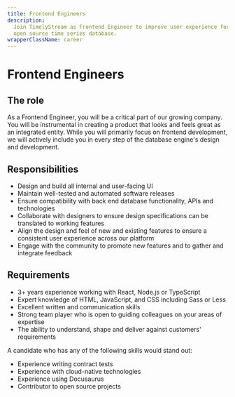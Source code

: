 ```yaml
---
title: Frontend Engineers
description:
  Join TimelyStream as Frontend Engineer to improve user experience for the fastest
  open source time series database.
wrapperClassName: career
---
```



<h1>Frontend Engineers</h1>

<AboutBlazar />

<h2>The role</h2>

As a Frontend Engineer, you will be a critical part of our growing company. You
will be instrumental in creating a product that looks and feels great as an
integrated entity. While you will primarily focus on frontend development, we
will actively include you in every step of the database engine's design and
development.

<h2>Responsibilities</h2>

- Design and build all internal and user-facing UI
- Maintain well-tested and automated software releases
- Ensure compatibility with back end database functionality, APIs and
  technologies
- Collaborate with designers to ensure design specifications can be translated
  to working features
- Align the design and feel of new and existing features to ensure a consistent
  user experience across our platform
- Engage with the community to promote new features and to gather and integrate
  feedback

<h2>Requirements</h2>

- 3+ years experience working with React, Node.js or TypeScript
- Expert knowledge of HTML, JavaScript, and CSS including Sass or Less
- Excellent written and communication skills
- Strong team player who is open to guiding colleagues on your areas of
  expertise
- The ability to understand, shape and deliver against customers' requirements

A candidate who has any of the following skills would stand out:

- Experience writing contract tests
- Experience with cloud-native technologies
- Experience using Docusaurus
- Contributor to open source projects

<WhatWeOffer />

<WorkingAtBlazar />

<CareerButton
  title="Frontend Engineers"
  bambooUrl="https://timelystream.com"
/>
